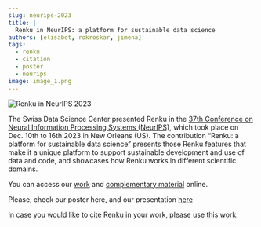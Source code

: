 ```yaml
---
slug: neurips-2023
title: |
  Renku in NeurIPS: a platform for sustainable data science 
authors: [elisabet, rokroskar, jimena]
tags:
  - renku
  - citation
  - poster
  - neurips
image: image_1.png
---
```


![Renku in NeurIPS 2023](./image_1.jpg)

<!-- truncate -->

The Swiss Data Science Center presented Renku in the [37th Conference
on Neural Information Processing Systems (NeurIPS)](https://neurips.cc/Conferences/2023),
which took place on Dec. 10th to 16th 2023 in New Orleans (US).
The contribution “Renku: a platform for sustainable data science” presents
those Renku features that make it a unique platform to support sustainable
development and use of data and code, and showcases how Renku works in
different scientific domains. 

You can access our [work](https://papers.neurips.cc/paper_files/paper/2023/file/838694e9ab6b0a193b84daaafcac0eed-Paper-Datasets_and_Benchmarks.pdf)
and [complementary material](https://proceedings.neurips.cc/paper_files/paper/2023/file/838694e9ab6b0a193b84daaafcac0eed-Supplemental-Datasets_and_Benchmarks.pdf) online.

Please, check our poster here, and our presentation [here](https://neurips.cc/virtual/2023/poster/73464)

In case you would like to cite Renku in your work, please use [this work](./citation.txt).


